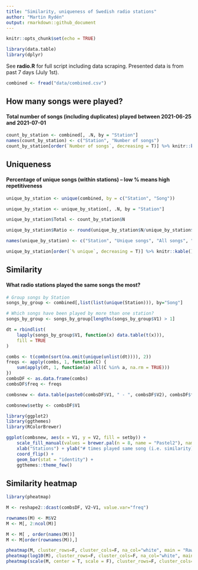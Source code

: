```yaml
---
title: "Similarity, uniqueness of Swedish radio stations"
author: "Martin Rydén"
output: rmarkdown::github_document
---
```


```r
knitr::opts_chunk$set(echo = TRUE)

library(data.table)
library(dplyr)

```

See **radio.R** for full script including data scraping. Presented data is from past 7 days (July 1st).

```r
combined <- fread("data/combined.csv")
```

## How many songs were played?
#### Total number of songs (including duplicates) played between 2021-06-25 and 2021-07-01

```r
count_by_station <- combined[, .N, by = "Station"]
names(count_by_station) <- c("Station", "Number of songs")
count_by_station[order(`Number of songs`, decreasing = T)] %>% knitr::kable()
```

## Uniqueness
#### Percentage of unique songs (within stations) -- low % means high repetitiveness

```r
unique_by_station <- unique(combined, by = c("Station", "Song"))

unique_by_station <- unique_by_station[, .N, by = "Station"]

unique_by_station$Total <- count_by_station$N

unique_by_station$Ratio <- round(unique_by_station$N/unique_by_station$Total * 100)

names(unique_by_station) <- c("Station", "Unique songs", "All songs", "% unique")

unique_by_station[order(`% unique`, decreasing = T)] %>% knitr::kable()
```

## Similarity
#### What radio stations played the same songs the most?

```r

# Group songs by Station
songs_by_group <- combined[,list(list(unique(Station))), by="Song"]

# Which songs have been played by more than one station?
songs_by_group <- songs_by_group[lengths(songs_by_group$V1) > 1]

dt = rbindlist(
	lapply(songs_by_group$V1, function(x) data.table(t(x))),
	fill = TRUE
)

combs <- t(combn(sort(na.omit(unique(unlist(dt)))), 2))
freqs <- apply(combs, 1, function(C) {
	sum(apply(dt, 1, function(a) all(C %in% a, na.rm = TRUE)))
})
combsDF <- as.data.frame(combs)
combsDF$freq <- freqs

combsnew <- data.table(paste0(combsDF$V1, " - ", combsDF$V2), combsDF$freq)

combsnew$setby <- combsDF$V1

library(ggplot2)
library(ggthemes)
library(RColorBrewer)

ggplot(combsnew, aes(x = V1, y = V2, fill = setby)) +
	scale_fill_manual(values = brewer.pal(n = 8, name = "Pastel2"), name = "") +
	xlab("Stations") + ylab("# times played same song (i.e. similarity)") +
	coord_flip() +
	geom_bar(stat = "identity") +
	ggthemes::theme_few()

```



## Similarity heatmap

```r

library(pheatmap)

M <- reshape2::dcast(combsDF, V2~V1, value.var="freq")

rownames(M) <- M$V2
M <- M[, 2:ncol(M)]

M <- M[ , order(names(M))]
M <- M[order(rownames(M)),]

pheatmap(M, cluster_rows=F, cluster_cols=F, na_col="white", main = "Raw counts")
pheatmap(log10(M), cluster_rows=F, cluster_cols=F, na_col="white", main = "log10 counts")
pheatmap(scale(M, center = T, scale = F), cluster_rows=F, cluster_cols=F, na_col="white", main = "Centered counts")


```